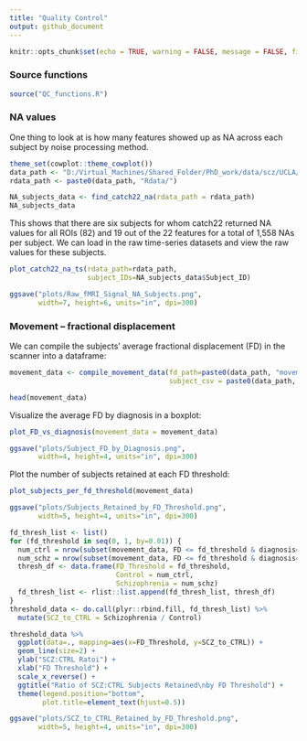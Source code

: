 ```yaml
---
title: "Quality Control"
output: github_document
---
```


```r
knitr::opts_chunk$set(echo = TRUE, warning = FALSE, message = FALSE, fig.show = 'hold')
```

### Source functions
```r
source("QC_functions.R")
```


### NA values

One thing to look at is how many features showed up as NA across each subject by noise processing method.

```r
theme_set(cowplot::theme_cowplot())
data_path <- "D:/Virtual_Machines/Shared_Folder/PhD_work/data/scz/UCLA/"
rdata_path <- paste0(data_path, "Rdata/")

NA_subjects_data <- find_catch22_na(rdata_path = rdata_path)
NA_subjects_data
```

This shows that there are six subjects for whom catch22 returned NA values for all ROIs (82) and 19 out of the 22 features for a total of 1,558 NAs per subject. We can load in the raw time-series datasets and view the raw values for these subjects.

```r
plot_catch22_na_ts(rdata_path=rdata_path, 
                   subject_IDs=NA_subjects_data$Subject_ID)
```
```r
ggsave("plots/Raw_fMRI_Signal_NA_Subjects.png",
       width=7, height=6, units="in", dpi=300)
```


### Movement -- fractional displacement

We can compile the subjects' average fractional displacement (FD) in the scanner into a dataframe:
```r
movement_data <- compile_movement_data(fd_path=paste0(data_path, "movementData/"),
                                       subject_csv = paste0(data_path, "participants.csv"))

head(movement_data)
```
Visualize the average FD by diagnosis in a boxplot:
```r
plot_FD_vs_diagnosis(movement_data = movement_data)
```
```r
ggsave("plots/Subject_FD_by_Diagnosis.png",
       width=4, height=4, units="in", dpi=300)
```

Plot the number of subjects retained at each FD threshold:
```r
plot_subjects_per_fd_threshold(movement_data)
```
```r
ggsave("plots/Subjects_Retained_by_FD_Threshold.png",
       width=5, height=4, units="in", dpi=300)
```

```r
fd_thresh_list <- list()
for (fd_threshold in seq(0, 1, by=0.01)) {
  num_ctrl = nrow(subset(movement_data, FD <= fd_threshold & diagnosis=="CONTROL"))
  num_schz = nrow(subset(movement_data, FD <= fd_threshold & diagnosis=="SCHZ"))
  thresh_df <- data.frame(FD_Threshold = fd_threshold,
                          Control = num_ctrl,
                          Schizophrenia = num_schz)
  fd_thresh_list <- rlist::list.append(fd_thresh_list, thresh_df)
}
threshold_data <- do.call(plyr::rbind.fill, fd_thresh_list) %>%
  mutate(SCZ_to_CTRL = Schizophrenia / Control)

threshold_data %>%
  ggplot(data=., mapping=aes(x=FD_Threshold, y=SCZ_to_CTRL)) +
  geom_line(size=2) +
  ylab("SCZ:CTRL Ratoi") +
  xlab("FD Threshold") +
  scale_x_reverse() +
  ggtitle("Ratio of SCZ:CTRL Subjects Retained\nby FD Threshold") +
  theme(legend.position="bottom",
        plot.title=element_text(hjust=0.5))

ggsave("plots/SCZ_to_CTRL_Retained_by_FD_Threshold.png",
       width=5, height=4, units="in", dpi=300)
```

